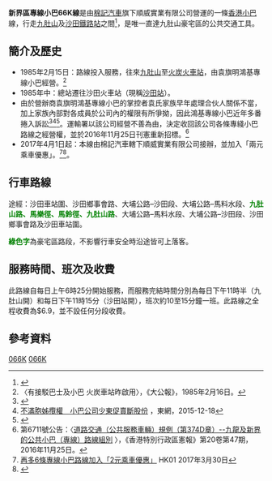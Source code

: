 {{公共汽車路線基礎資訊
|路線名稱=新界區專線小巴66K線
|代表圖像= JB7889 New Territories 66K 25-08-2020.jpg
|圖像說明=
|經營者=棉記汽車
|路線用車=[[豐田Coaster|豐田Coaster]]LPG
|起點站=[[九肚山|九肚山]]
|途經地點=[[大埔公路|大埔公路]]－沙田段
|終點站=[[沙田站公共運輸交匯處|沙田站]]
|路線性質=
|全程行駛里程=
|全程行車時間=
|起點站服務時間=06:25-23:00
|終點站服務時間=06:25-23:30
|班次頻率=10-15分鐘一班
|特別班次=
|全程收費=$6.9
|分段收費站點=
|服務時間以外替代路線=
|主要競爭交通=
|備註=
|走線圖=GN66K RtMap.png
|走線圖說明=
}}

'''新界區專線小巴66K線'''是由[[棉記汽車|棉記汽車]]旗下順威實業有限公司營運的一條[[香港小巴|香港小巴]]線，行走[[九肚山|九肚山]]及[[沙田站|沙田鐵路站]]之間<ref>{{Cite web |url=http://www.681busterminal.com/version2/index.php?fi=a201&id=309 |title=681巴士總站 - 新界66K線 |access-date=2010-10-25 |archive-url=https://web.archive.org/web/20170331025822/http://www.681busterminal.com/version2/index.php?fi=a201&id=309 |archive-date=2017-03-31 |dead-url=no }}</ref>，是唯一直達九肚山豪宅區的公共交通工具。

==簡介及歷史==
*1985年2月15日：路線投入服務，往來[[九肚山|九肚山]]至[[火炭站|火炭火車站]]，由袁旗明鴻基專線小巴經營。<ref>〈有接駁巴士及小巴 火炭車站昨啟用〉，《大公報》，1985年2月16日。</ref>
*1985年中：總站遷往沙田火車站（現稱[[沙田站|沙田站]]）。
*由於營辦商袁旗明鴻基專線小巴的掌控者袁氏家族早年處理合伙人關係不當，加上家族內部對各成員於公司內的權限有所爭拗，因此鴻基專線小巴近年多番捲入訴訟<ref>{{Cite web |url=http://legalref.judiciary.gov.hk/doc/judg/word/vetted/other/ch/2003/HCA004252_2003.doc |title=香港特別行政區 - 高等法院原訟法庭 - 民事司法管轄權 - 案件編號2003年第4252號 |access-date=2018-07-24 |archive-url=https://web.archive.org/web/20160106132124/http://legalref.judiciary.gov.hk/doc/judg/word/vetted/other/ch/2003/HCA004252_2003.doc |archive-date=2016-01-06 |dead-url=no }}</ref><ref>[http://hk.on.cc/hk/bkn/cnt/news/20151218/bkn-20151218141338755-1218_00822_001.html 不滿胞姊攬權　小巴公司少東促賣斷股份] {{Wayback|url=http://hk.on.cc/hk/bkn/cnt/news/20151218/bkn-20151218141338755-1218_00822_001.html |date=20180724062931 }}，東網，2015-12-18</ref><ref>{{Cite web |url=http://202.125.90.12/cnt/news/20120204/00176_072.html |title=東方日報：法庭：小股東興訟 專線巴公司判賠（2012年2月4日） |access-date=2018年7月24日 |archive-url=https://web.archive.org/web/20180724062724/http://202.125.90.12/cnt/news/20120204/00176_072.html |archive-date=2018年7月24日 |dead-url=no }}</ref>。運輸署以該公司經營不善為由，決定收回該公司各條專綫小巴路線之經營權，並於2016年11月25日刊憲重新招標。<ref>第6711號公告：〈[http://www.gld.gov.hk/egazette/pdf/20162047/cgn201620476711.pdf 道路交通（公共服務車輛）規例（第374D章）--九龍及新界的公共小巴（專線）路線組別] {{Wayback|url=http://www.gld.gov.hk/egazette/pdf/20162047/cgn201620476711.pdf |date=20180211185932 }}〉，《香港特別行政區憲報》第20卷第47期，2016年11月25日。</ref>
*2017年4月1日起：本線由棉記汽車轄下順威實業有限公司接辦，並加入「兩元乘車優惠」。<ref>[https://www.hk01.com/%E7%A4%BE%E6%9C%83%E6%96%B0%E8%81%9E/81360/%E5%86%8D%E5%A4%9A%E5%85%AD%E6%A2%9D%E5%B0%88%E7%B7%9A%E5%B0%8F%E5%B7%B4%E8%B7%AF%E7%B7%9A%E5%8A%A0%E5%85%A5-%E5%85%A9%E5%85%83%E4%B9%98%E8%BB%8A%E5%84%AA%E6%83%A0 再多6條專線小巴路線加入「2元乘車優惠」] {{Wayback|url=https://www.hk01.com/%E7%A4%BE%E6%9C%83%E6%96%B0%E8%81%9E/81360/%E5%86%8D%E5%A4%9A%E5%85%AD%E6%A2%9D%E5%B0%88%E7%B7%9A%E5%B0%8F%E5%B7%B4%E8%B7%AF%E7%B7%9A%E5%8A%A0%E5%85%A5-%E5%85%A9%E5%85%83%E4%B9%98%E8%BB%8A%E5%84%AA%E6%83%A0 |date=20180417105622 }}HK01 2017年3月30日</ref><ref>{{Cite web |url=https://www.td.gov.hk/filemanager/tc/content_13/ta_65k_170401_chi.pdf |title=運輸署交通通告-〈新界專線小巴第 65A 號線(黃泥頭-沙田市中心)、第 65K 線(黃泥頭-火炭站)(循環線)、第 65S 號線(黃泥頭-旺角站)通宵路線、第 66K 號線(九肚-沙田站)(循環線)、第 67A 號線(碩門邨-沙田站)、第 67K 號線(亞公角-沙田站)更換營辦商及調整車費〉 |access-date=2020-02-28 |archive-date=2021-01-16 |archive-url=https://web.archive.org/web/20210116235721/https://www.td.gov.hk/filemanager/tc/content_13/ta_65k_170401_chi.pdf |dead-url=no }}</ref>。

==行車路線==
途經：沙田車站圍、沙田鄉事會路、大埔公路–沙田段、大埔公路–馬料水段、<span style="color:Green;">'''九肚山路、馬樂徑、馬鈴徑、九肚山路'''</span>、大埔公路–馬料水段、大埔公路–沙田段、沙田鄉事會路及沙田車站圍。
;<span style="color:Green;">'''綠色字'''</span>為豪宅區路段，不影響行車安全時沿途皆可上落客。

==服務時間、班次及收費==
此路線自每日上午6時25分開始服務，而服務完結時間分別為每日下午11時半（九肚山開）和每日下午11時15分（沙田站開），班次約10至15分鐘一班。此路線之全程收費為$6.9，並不設任何分段收費。

==參考資料==
<references />
{{棉記汽車}}
{{沙田區小巴路線列表}}

[[Category:新界區小巴路線|066K]]
[[Category:沙田區小巴路線|066K]]